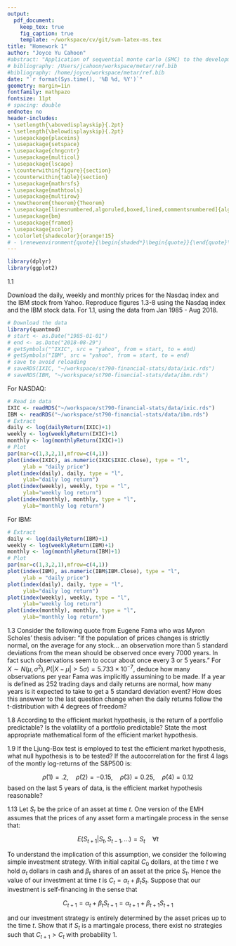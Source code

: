 ```yaml
---
output: 
  pdf_document:
    keep_tex: true
    fig_caption: true
    template: ~/workspace/cv/git/svm-latex-ms.tex
title: "Homework 1"
author: "Joyce Yu Cahoon"
#abstract: "Application of sequential monte carlo (SMC) to the development of IM plausibility functions for the Nile."
# bibliography: /Users/jcahoon/workspace/metar/ref.bib
#bibliography: /home/joyce/workspace/metar/ref.bib
date: "`r format(Sys.time(), '%B %d, %Y')`"
geometry: margin=1in
fontfamily: mathpazo
fontsize: 11pt
# spacing: double
endnote: no
header-includes:
- \setlength{\abovedisplayskip}{.2pt}
- \setlength{\belowdisplayskip}{.2pt}
- \usepackage{placeins}
- \usepackage{setspace}
- \usepackage{chngcntr}
- \usepackage{multicol}
- \usepackage{lscape}
- \counterwithin{figure}{section}
- \counterwithin{table}{section}
- \usepackage{mathrsfs}
- \usepackage{mathtools}
- \usepackage{multirow}
- \newtheorem{theorem}{Theorem}
- \usepackage[linesnumbered,algoruled,boxed,lined,commentsnumbered]{algorithm2e} 
- \usepackage{bm}
- \usepackage{framed}
- \usepackage{xcolor}
- \colorlet{shadecolor}{orange!15}
# - \renewenvironment{quote}{\begin{shaded*}\begin{quote}}{\end{quote}\end{shaded*}}
--- 
```


```r
library(dplyr)
library(ggplot2)
```

1.1  

Download the daily, weekly and monthly prices for the Nasdaq index and the IBM stock from Yahoo. Reproduce figures 1.3-8 using the Nasdaq index and the IBM stock data. For 1.1, using the data from Jan 1985 - Aug 2018.

```r
# Download the data
library(quantmod)
# start <- as.Date("1985-01-01")
# end <- as.Date("2018-08-29")
# getSymbols("^IXIC", src = "yahoo", from = start, to = end)
# getSymbols("IBM", src = "yahoo", from = start, to = end)
# save to avoid reloading 
# saveRDS(IXIC, "~/workspace/st790-financial-stats/data/ixic.rds")
# saveRDS(IBM, "~/workspace/st790-financial-stats/data/ibm.rds")
```

For NASDAQ: 

```r
# Read in data 
IXIC <- readRDS("~/workspace/st790-financial-stats/data/ixic.rds")
IBM <- readRDS("~/workspace/st790-financial-stats/data/ibm.rds")
# Extract
daily <- log(dailyReturn(IXIC)+1)
weekly <- log(weeklyReturn(IXIC)+1)
monthly <- log(monthlyReturn(IXIC)+1)
# Plot 
par(mar=c(1,3,2,1),mfrow=c(4,1)) 
plot(index(IXIC), as.numeric(IXIC$IXIC.Close), type = "l", 
     ylab = "daily price")
plot(index(daily), daily, type = "l", 
     ylab="daily log return")
plot(index(weekly), weekly, type = "l",
     ylab="weekly log return")
plot(index(monthly), monthly, type = "l", 
     ylab="monthly log return")
```

For IBM: 

```r
# Extract
daily <- log(dailyReturn(IBM)+1)
weekly <- log(weeklyReturn(IBM)+1)
monthly <- log(monthlyReturn(IBM)+1)
# Plot 
par(mar=c(1,3,2,1),mfrow=c(4,1)) 
plot(index(IBM), as.numeric(IBM$IBM.Close), type = "l", 
     ylab = "daily price")
plot(index(daily), daily, type = "l", 
     ylab="daily log return")
plot(index(weekly), weekly, type = "l",
     ylab="weekly log return")
plot(index(monthly), monthly, type = "l", 
     ylab="monthly log return")
```


1.3
Consider the following quote from Eugene Fama who was Myron Scholes' thesis adviser: "If the population of prices changes is strictly normal, on the average for any stock... an observation more than 5 standard deviations from the mean should be observed once every 7000 years. In fact such observations seem to occur about once every 3 or 5 years." For $X \sim N(\mu, \sigma^2), P(|X-\mu| > 5\sigma) = 5.733 \times 10^{-7}$, deduce how many observations per year Fama was implicitly assumining to be made. If a year is defined as 252 trading days and daily returns are normal, how many years is it expected to take to get a 5 standard deviation event? How does this answwer to the last question change when the daily returns follow the t-distribution with 4 degrees of freedom? 

1.8 
According to the efficient market hypothesis, is the return of a portfolio predictable? Is the volatility of a portfolio predictable? State the most appropriate mathematical form of the efficient market hypothesis. 

1.9
If the Ljung-Box test is employed to test the efficient market hypothesis, what null hypothesis is to be tested? If the autocorrelation for the first 4 lags of the montly log-returns of the S\&P500 is: 

$$
\hat{\rho}(1) = .2, \quad \hat{\rho}(2) = -0.15, \quad \hat{\rho}(3) = 0.25, \quad \hat{\rho}(4) = 0.12
$$
based on the last 5 years of data, is the efficient market hypothesis reasonable? 

1.13
Let $S_t$ be the price of an asset at time $t$. One version of the EMH assumes that the prices of any asset form a martingale process in the sense that: 

$$
E(S_{t+1}|S_t, S_{t-1}, \ldots ) = S_t \quad \forall t
$$

To understand the implication of this assumption, we consider the following simple investment strategy. With initial capital $C_0$ dollars, at the time $t$ we hold $\alpha_t$ dollars in cash and $\beta_t$ shares of an asset at the price $S_t$. Hence the value of our investment at time $t$ is $C_t=\alpha_t + \beta_t S_t$. Suppose that our investment is self-financing in the sense that 

$$
C_{t+1} = \alpha_t + \beta_t S_{t+1} = \alpha_{t+1} + \beta_{t+1} S_{t+1}
$$

and our investment strategy is entirely determined by the asset prices up to the time $t$. Show that if $S_t$ is a martingale process, there exist no strategies such that $C_{t+1} > C_t$ with probability 1. 

